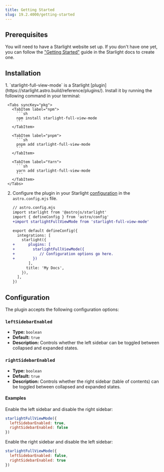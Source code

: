 ```yaml
---
title: Getting Started
slug: 19.2.4000/getting-started
---
```


## Prerequisites

You will need to have a Starlight website set up.
If you don't have one yet, you can follow the ["Getting Started"](https://starlight.astro.build/getting-started) guide in the Starlight docs to create one.

## Installation


<Steps>
  1. `starlight-full-view-mode` is a Starlight [plugin](https://starlight.astro.build/reference/plugins/). Install it by running the following command in your terminal:

     <Tabs syncKey="pkg">
       <TabItem label="npm">
         ```sh
         npm install starlight-full-view-mode
         ```
       </TabItem>

       <TabItem label="pnpm">
         ```sh
         pnpm add starlight-full-view-mode
         ```
       </TabItem>

       <TabItem label="Yarn">
         ```sh
         yarn add starlight-full-view-mode
         ```
       </TabItem>
     </Tabs>

  2. Configure the plugin in your Starlight [configuration](https://starlight.astro.build/reference/configuration/#plugins) in the `astro.config.mjs` file.

     ```diff lang="js"
     // astro.config.mjs
     import starlight from '@astrojs/starlight'
     import { defineConfig } from 'astro/config'
     +import starlightFullViewMode from 'starlight-full-view-mode'

     export default defineConfig({
       integrations: [
         starlight({
     +      plugins: [
     +        starlightFullViewMode({
     +           // Configuration options go here.
     +        })
            ],
           title: 'My Docs',
         }),
       ],
     })
     ```
</Steps>

## Configuration

The plugin accepts the following configuration options:

### `leftSidebarEnabled`

* **Type:** `boolean`
* **Default:** `true`
* **Description:** Controls whether the left sidebar can be toggled between collapsed and expanded states.

### `rightSidebarEnabled`

* **Type:** `boolean`
* **Default:** `true`
* **Description:** Controls whether the right sidebar (table of contents) can be toggled between collapsed and expanded states.

#### Examples

Enable the left sidebar and disable the right sidebar:

```js
starlightFullViewMode({
  leftSidebarEnabled: true,
  rightSidebarEnabled: false
})
```

Enable the right sidebar and disable the left sidebar:

```js
starlightFullViewMode({
  leftSidebarEnabled: false,
  rightSidebarEnabled: true
})
```
